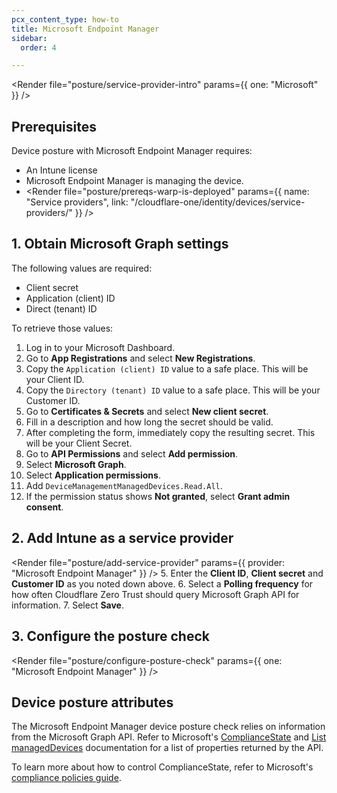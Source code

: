 ```yaml
---
pcx_content_type: how-to
title: Microsoft Endpoint Manager
sidebar:
  order: 4

---
```



<Render file="posture/service-provider-intro" params={{ one: "Microsoft" }} />

## Prerequisites

Device posture with Microsoft Endpoint Manager requires:

* An Intune license
* Microsoft Endpoint Manager is managing the device.
* <Render file="posture/prereqs-warp-is-deployed" params={{ name: "Service providers", link: "/cloudflare-one/identity/devices/service-providers/" }} />

## 1. Obtain Microsoft Graph settings

The following values are required:

* Client secret
* Application (client) ID
* Direct (tenant) ID

To retrieve those values:

1. Log in to your Microsoft Dashboard.
2. Go to **App Registrations** and select **New Registrations**.
3. Copy the `Application (client) ID` value to a safe place. This will be your Client ID.
4. Copy the `Directory (tenant) ID` value to a safe place. This will be your Customer ID.
5. Go to **Certificates & Secrets** and select **New client secret**.
6. Fill in a description and how long the secret should be valid.
7. After completing the form, immediately copy the resulting secret. This will be your Client Secret.
8. Go to **API Permissions** and select **Add permission**.
9. Select **Microsoft Graph**.
10. Select **Application permissions**.
11. Add `DeviceManagementManagedDevices.Read.All`.
12. If the permission status shows **Not granted**, select **Grant admin consent**.

## 2. Add Intune as a service provider

<Render file="posture/add-service-provider" params={{ provider: "Microsoft Endpoint Manager" }} />
5. Enter the **Client ID**, **Client secret** and **Customer ID** as you noted down above.
6. Select a **Polling frequency** for how often Cloudflare Zero Trust should query Microsoft Graph API for information.
7. Select **Save**.

<Render file="posture/test-posture-provider" />

## 3. Configure the posture check

<Render file="posture/configure-posture-check" params={{ one: "Microsoft Endpoint Manager" }} />

## Device posture attributes

The Microsoft Endpoint Manager device posture check relies on information from the Microsoft Graph API. Refer to Microsoft's [ComplianceState](https://docs.microsoft.com/en-us/graph/api/resources/intune-devices-compliancestate?view=graph-rest-1.0) and [List managedDevices](https://docs.microsoft.com/en-us/graph/api/intune-devices-manageddevice-list?view=graph-rest-1.0) documentation for a list of properties returned by the API.

To learn more about how to control ComplianceState, refer to Microsoft's [compliance policies guide](https://docs.microsoft.com/en-us/mem/intune/protect/device-compliance-get-started).

